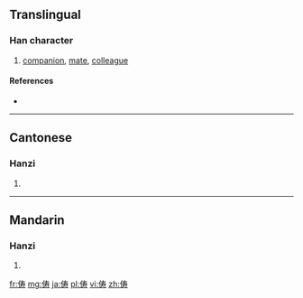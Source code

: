 {{also|儔}}
==Translingual==

===Han character===
{{Han char|rn=9|rad=人|as=07|sn=9|four=|canj=人手大戈 (OQKI)|ids=⿰[[亻]][[寿]]}}

# [[companion]], [[mate]], [[colleague]]

====References====
* {{Han ref|kx=0106.041|hdz=10156.090|uh=4FE6|ud=20454}}

----

==Cantonese==

===Hanzi===
{{yue-hanzi|jyut=cau4|y=chau4|tra=儔}}

# {{defn|lang=yue|sort=人07}}

----

==Mandarin==

===Hanzi===
{{cmn-hanzi|tra=儔|pin=[[chóu]] ([[chou2]])|wg=ch'ou<sup>2</sup>}}

# {{defn|lang=cmn|sort=人07}}

[[fr:俦]]
[[mg:俦]]
[[ja:俦]]
[[pl:俦]]
[[vi:俦]]
[[zh:俦]]